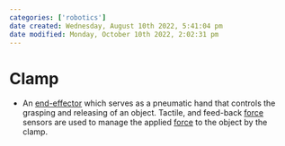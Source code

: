 ```yaml
---
categories: ['robotics']
date created: Wednesday, August 10th 2022, 5:41:04 pm
date modified: Monday, October 10th 2022, 2:02:31 pm
---
```


# Clamp
- An [end-effector](End-effector.qmd) which serves as a pneumatic hand that controls the grasping and releasing of an object. Tactile, and feed-back [force](Force.qmd) sensors are used to manage the applied [force](Force.qmd) to the object by the clamp.



